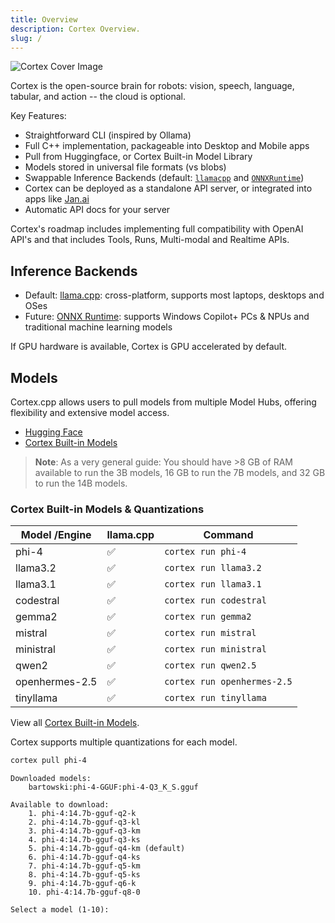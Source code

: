 ```yaml
---
title: Overview
description: Cortex Overview.
slug: /
---
```



![Cortex Cover Image](/img/social-card.jpg)

Cortex is the open-source brain for robots: vision, speech, language, tabular, and action -- the cloud is optional.

Key Features:
- Straightforward CLI (inspired by Ollama)
- Full C++ implementation, packageable into Desktop and Mobile apps
- Pull from Huggingface, or Cortex Built-in Model Library
- Models stored in universal file formats (vs blobs)
- Swappable Inference Backends (default: [`llamacpp`](https://github.com/menloresearch/cortex.llamacpp) and [`ONNXRuntime`](https://github.com/menloresearch/cortex.onnx))
- Cortex can be deployed as a standalone API server, or integrated into apps like [Jan.ai](https://jan.ai/)
- Automatic API docs for your server

Cortex's roadmap includes implementing full compatibility with OpenAI API's and that includes Tools, Runs, Multi-modal and Realtime APIs.


## Inference Backends
- Default: [llama.cpp](https://github.com/ggerganov/llama.cpp): cross-platform, supports most laptops, desktops and OSes
- Future: [ONNX Runtime](https://github.com/microsoft/onnxruntime): supports Windows Copilot+ PCs & NPUs and traditional machine learning models

If GPU hardware is available, Cortex is GPU accelerated by default.

## Models
Cortex.cpp allows users to pull models from multiple Model Hubs, offering flexibility and extensive model access.
- [Hugging Face](https://huggingface.co)
- [Cortex Built-in Models](https://cortex.so/models)

> **Note**:
> As a very general guide: You should have >8 GB of RAM available to run the 3B models, 16 GB to run the 7B models, and 32 GB to run the 14B models.

### Cortex Built-in Models & Quantizations
| Model /Engine  | llama.cpp             | Command                       |
| -------------- | --------------------- | ----------------------------- |
| phi-4        | ✅                    | `cortex run phi-4`             |
| llama3.2       | ✅                    | `cortex run llama3.2`           |
| llama3.1       | ✅                    | `cortex run llama3.1`           |
| codestral      | ✅                    | `cortex run codestral`          |
| gemma2         | ✅                    | `cortex run gemma2`             |
| mistral        | ✅                    | `cortex run mistral`            |
| ministral      | ✅                    | `cortex run ministral`          |
| qwen2          | ✅                    | `cortex run qwen2.5`            |
| openhermes-2.5 | ✅                    | `cortex run openhermes-2.5`     |
| tinyllama      | ✅                    | `cortex run tinyllama`          |

View all [Cortex Built-in Models](https://cortex.so/models).

Cortex supports multiple quantizations for each model.
```sh
cortex pull phi-4
```
```
Downloaded models:
    bartowski:phi-4-GGUF:phi-4-Q3_K_S.gguf

Available to download:
    1. phi-4:14.7b-gguf-q2-k
    2. phi-4:14.7b-gguf-q3-kl
    3. phi-4:14.7b-gguf-q3-km
    4. phi-4:14.7b-gguf-q3-ks
    5. phi-4:14.7b-gguf-q4-km (default)
    6. phi-4:14.7b-gguf-q4-ks
    7. phi-4:14.7b-gguf-q5-km
    8. phi-4:14.7b-gguf-q5-ks
    9. phi-4:14.7b-gguf-q6-k
    10. phi-4:14.7b-gguf-q8-0

Select a model (1-10):
```
